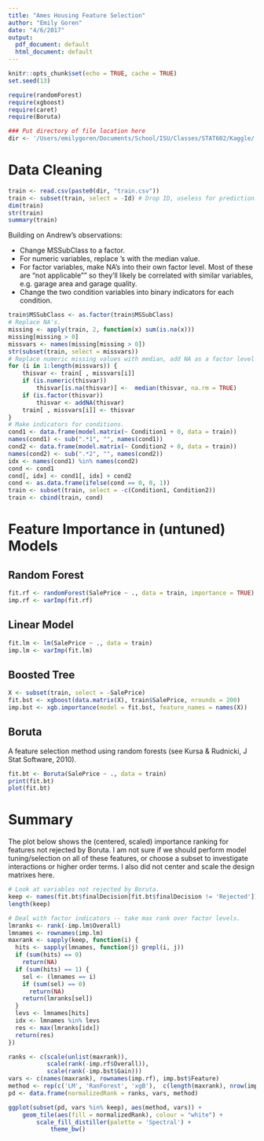 ```yaml
---
title: "Ames Housing Feature Selection"
author: "Emily Goren"
date: "4/6/2017"
output:
  pdf_document: default
  html_document: default
---
```


```r
knitr::opts_chunk$set(echo = TRUE, cache = TRUE)
set.seed(13)

require(randomForest)
require(xgboost)
require(caret)
require(Boruta)

### Put directory of file location here
dir <- '/Users/emilygoren/Documents/School/ISU/Classes/STAT602/Kaggle/'
```

# Data Cleaning

```r
train <- read.csv(paste0(dir, "train.csv"))
train <- subset(train, select = -Id) # Drop ID, useless for prediction.
dim(train)
str(train)
summary(train)
```

Building on Andrew's observations: 

  - Change MSSubClass to a factor.
  - For numeric variables, replace \texttt{NA}'s with the median value.
  - For factor variables, make NA's into their own factor level. Most of these are "not applicable"" so they'll likely be correlated with similar variables, e.g. garage area and garage quality.
  - Change the two condition variables into binary indicators for each condition.
  
```r
train$MSSubClass <- as.factor(train$MSSubClass)
# Replace NA's.
missing <- apply(train, 2, function(x) sum(is.na(x)))
missing[missing > 0]
missvars <- names(missing[missing > 0])
str(subset(train, select = missvars))
# Replace numeric missing values with median, add NA as a factor level otherwise
for (i in 1:length(missvars)) {
    thisvar <- train[ , missvars[i]]
    if (is.numeric(thisvar))
        thisvar[is.na(thisvar)] <-  median(thisvar, na.rm = TRUE)
    if (is.factor(thisvar))
        thisvar <- addNA(thisvar)
    train[ , missvars[i]] <- thisvar
}
# Make indicators for conditions.
cond1 <- data.frame(model.matrix(~ Condition1 + 0, data = train))
names(cond1) <- sub(".*1", "", names(cond1))
cond2 <- data.frame(model.matrix(~ Condition2 + 0, data = train))
names(cond2) <- sub(".*2", "", names(cond2))
idx <- names(cond1) %in% names(cond2)
cond <- cond1
cond[, idx] <- cond1[, idx] + cond2
cond <- as.data.frame(ifelse(cond == 0, 0, 1))
train <- subset(train, select = -c(Condition1, Condition2))
train <- cbind(train, cond)
```



# Feature Importance in (untuned) Models

## Random Forest
```r
fit.rf <- randomForest(SalePrice ~ ., data = train, importance = TRUE)
imp.rf <- varImp(fit.rf)
```

## Linear Model
```r
fit.lm <- lm(SalePrice ~ ., data = train)
imp.lm <- varImp(fit.lm)
```

## Boosted Tree
```r
X <- subset(train, select = -SalePrice)
fit.bst <- xgboost(data.matrix(X), train$SalePrice, nrounds = 200)
imp.bst <- xgb.importance(model = fit.bst, feature_names = names(X))
```


## Boruta
A feature selection method using random forests (see Kursa & Rudnicki, J Stat Software, 2010).
```r
fit.bt <- Boruta(SalePrice ~ ., data = train)
print(fit.bt)
plot(fit.bt)
```

# Summary
The plot below shows the (centered, scaled) importance ranking for features not rejected by Boruta. I am not sure if we should perform model tuning/selection on all of these features, or choose a subset to investigate interactions or higher order terms. I also did not center and scale the design matrixes here.

```r
# Look at variables not rejected by Boruta.
keep <- names(fit.bt$finalDecision[fit.bt$finalDecision != 'Rejected'])
length(keep)

# Deal with factor indicators -- take max rank over factor levels.
lmranks <- rank(-imp.lm$Overall)
lmnames <- rownames(imp.lm)
maxrank <- sapply(keep, function(i) {
  hits <- sapply(lmnames, function(j) grepl(i, j))
  if (sum(hits) == 0)
    return(NA)
  if (sum(hits) == 1) {
    sel <- (lmnames == i)
    if (sum(sel) == 0)
      return(NA)
    return(lmranks[sel])
  }
  levs <- lmnames[hits]
  idx <- lmnames %in% levs
  res <- max(lmranks[idx])
  return(res)
})

ranks <- c(scale(unlist(maxrank)), 
           scale(rank(-imp.rf$Overall)), 
           scale(rank(-imp.bst$Gain)))
vars <- c(names(maxrank), rownames(imp.rf), imp.bst$Feature)
method <- rep(c('LM', 'RanForest', 'xgB'),  c(length(maxrank), nrow(imp.rf), nrow(imp.bst)))
pd <- data.frame(normalizedRank = ranks, vars, method)
```

```r
ggplot(subset(pd, vars %in% keep), aes(method, vars)) +
    geom_tile(aes(fill = normalizedRank), colour = "white") +
        scale_fill_distiller(palette = 'Spectral') +
            theme_bw()
```

